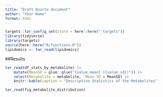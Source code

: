 ```yaml
---
title: "Draft Quarto document"
author: "Your Name"
format: html
---
```


```r
targets::tar_config_set(store = here::here("_targets"))
library(tidyverse)
library(targets)
source(here::here("R/functions.R"))
lipidomics <- tar_read(lipidomics)
```

##Results

```r
tar_read(df_stats_by_metabolite) |> 
    mutate(MeanSD = glue::glue("{value_mean} ({value_sd})")) |> 
    select(Metabolite = metabolite, `Mean SD`= MeanSD) |> 
    knitr::kable(caption = "Descriptive Statistics of the Metabolites")
```

```r
tar_read(fig_metabolite_distribution)
```
